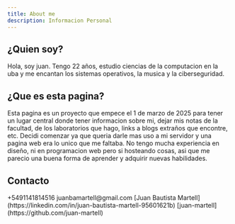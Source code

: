 ```yaml
---
title: About me 
description: Informacion Personal
---
```


## ¿Quien soy?
Hola, soy juan. Tengo 22 años, estudio ciencias de la computacion en la uba y me encantan los sistemas operativos, la musica y la ciberseguridad. 
## ¿Que es esta pagina?
Esta pagina es un proyecto que empece el 1 de marzo de 2025 para tener un lugar central donde tener informacion sobre mi, dejar mis notas de la facultad, de los laboratorios que hago, links a blogs extraños que encontre, etc. Decidi comenzar ya que queria darle mas uso a mi servidor y una pagina web era lo unico que me faltaba. No tengo mucha experiencia en diseño, ni en programacion web pero si hosteando cosas, asi que me parecio una buena forma de aprender y adquirir nuevas habilidades. 

## Contacto
<CardGrid stagger>
  <Card title="Telefono" icon="phone">
    +5491141814516
  </Card>
  <Card title="Email" icon="email">
    juanbamartell@gmail.com
  </Card>
  <Card title="linkedin" icon="linkedin">
  [Juan Bautista Martell](https://linkedin.com/in/juan-bautista-martell-95601621b)
  </Card>
  <Card title="github" icon="github">
   [juan-martell](https://github.com/juan-martell)
  </Card>
</CardGrid>
